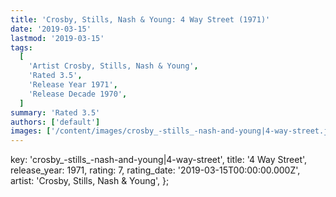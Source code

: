 ```yaml
---
title: 'Crosby, Stills, Nash & Young: 4 Way Street (1971)'
date: '2019-03-15'
lastmod: '2019-03-15'
tags:
  [
    'Artist Crosby, Stills, Nash & Young',
    'Rated 3.5',
    'Release Year 1971',
    'Release Decade 1970',
  ]
summary: 'Rated 3.5'
authors: ['default']
images: ['/content/images/crosby_-stills_-nash-and-young|4-way-street.jpg']
---
```


  key: 'crosby_-stills_-nash-and-young|4-way-street',
  title: '4 Way Street',
  release_year: 1971,
  rating: 7,
  rating_date: '2019-03-15T00:00:00.000Z',
  artist: 'Crosby, Stills, Nash & Young',
};

<MusicRating data={data} />
